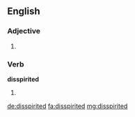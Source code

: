 ==English==

===Adjective===
{{head|en|verb form}}

# {{alternative spelling of|dispirited|lang=en}}

===Verb===
'''disspirited'''

# {{en-past of|disspirit}} {{alternative spelling of|dispirited|lang=en}}

[[de:disspirited]]
[[fa:disspirited]]
[[mg:disspirited]]